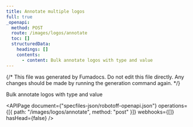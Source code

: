 ```yaml
---
title: Annotate multiple logos
full: true
_openapi:
  method: POST
  route: /images/logos/annotate
  toc: []
  structuredData:
    headings: []
    contents:
      - content: Bulk annotate logos with type and value
---
```


{/* This file was generated by Fumadocs. Do not edit this file directly. Any changes should be made by running the generation command again. */}

Bulk annotate logos with type and value

<APIPage
  document={"specfiles-json/robotoff-openapi.json"}
  operations={[{ path: "/images/logos/annotate", method: "post" }]}
  webhooks={[]}
  hasHead={false}
/>
